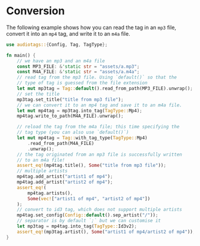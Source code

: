 # Conversion

The following example shows how you can read the tag in an `mp3` file, convert it into an `mp4` tag, and write it to an `m4a` file.

```rust
use audiotags::{Config, Tag, TagType};

fn main() {
    // we have an mp3 and an m4a file
    const MP3_FILE: &'static str = "assets/a.mp3";
    const M4A_FILE: &'static str = "assets/a.m4a";
    // read tag from the mp3 file. Using `default()` so that the
    // type of tag is guessed from the file extension
    let mut mp3tag = Tag::default().read_from_path(MP3_FILE).unwrap();
    // set the title
    mp3tag.set_title("title from mp3 file");
    // we can convert it to an mp4 tag and save it to an m4a file.
    let mut mp4tag = mp3tag.into_tag(TagType::Mp4);
    mp4tag.write_to_path(M4A_FILE).unwrap();

    // reload the tag from the m4a file; this time specifying the
    // tag type (you can also use `default()`)
    let mut mp4tag = Tag::with_tag_type(TagType::Mp4)
        .read_from_path(M4A_FILE)
        .unwrap();
    // the tag originated from an mp3 file is successfully written
    // to an m4a file!
    assert_eq!(mp4tag.title(), Some("title from mp3 file"));
    // multiple artists
    mp4tag.add_artist("artist1 of mp4");
    mp4tag.add_artist("artist2 of mp4");
    assert_eq!(
        mp4tag.artists(),
        Some(vec!["artist1 of mp4", "artist2 of mp4"])
    );
    // convert to id3 tag, which does not support multiple artists
    mp4tag.set_config(Config::default().sep_artist("/"));
    // separator is by default `;` but we can customise it
    let mp3tag = mp4tag.into_tag(TagType::Id3v2);
    assert_eq!(mp3tag.artist(), Some("artist1 of mp4/artist2 of mp4"));
}
```